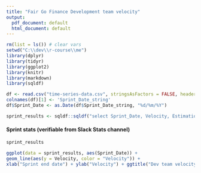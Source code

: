 ```yaml
---
title: "Fair Go Finance Development team velocity"
output:
  pdf_document: default
  html_document: default
---
```



```r
rm(list = ls()) # clear vars
setwd("C:\\dev\\r-course\\me")
library(dplyr)
library(tidyr)
library(ggplot2)
library(knitr)
library(markdown)
library(sqldf)
```
 

```r

df <- read.csv("time-series-data.csv", stringsAsFactors = FALSE, header = TRUE)
colnames(df)[1] <- 'Sprint_Date_string'
df$Sprint_Date <- as.Date(df$Sprint_Date_string, "%d/%m/%Y")

sprint_results <- sqldf::sqldf("select Sprint_Date, Velocity, Estimation_Inaccuracy as Estimation_Inaccuracy_Percentage,Remaining_Points from df")
```

#### Sprint stats (verifiable from Slack Stats channel)
```r
sprint_results
```

```r
ggplot(data = sprint_results, aes(Sprint_Date)) +
geom_line(aes(y = Velocity, color = "Velocity")) +
xlab("Sprint end date") + ylab("Velocity") + ggtitle("Dev team velocity over time")
```


